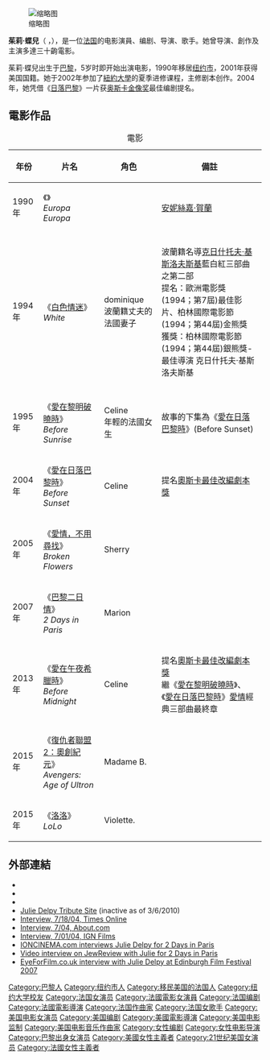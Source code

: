 {{noteTA
|G1=Show
|G2=Movie
|1=zh-cn:朱丽·德尔比; zh-tw:茱莉·蝶兒; zh-hk:茱莉·蝶兒;
|2=zh-hk:日落巴黎; zh-tw:愛在日落巴黎時; zh-cn:日落之前;
|3=zh-hk:情約半生; zh-tw:愛在午夜希臘時; zh-cn:午夜之前;
|4=zh-hk:情留半天; zh-tw:愛在黎明破曉時; zh-cn:日出之前;
}}
{{Infobox entertainer
| type=女演員
| image =Julie Delpy 1991 -a.jpg 
| caption = 攝於1991年
| imagesize = 200px
| birthname = Julie Delpy
| birthdate = {{birth date and age|1969|12|21}}
| birthplace = {{FRA}}[[巴黎|巴黎]]
| yearsactive   = [[1978年電影|1978年]]至今
| parents=Albert Delpy（1941-）<br>Marie Pillet（1941-2009）
|姓名 = 茱莉·蝶兒
|國籍 = {{FRA}}<br>{{USA}}
}}
[[File:Julie_Delpy_Cannes.jpg|缩略图]]

'''茱莉·蝶兒'''（{{lang-fr|Julie Delpy}} {{IPA-fr|ʒyli dɛlpi|}}，{{bd|1969年|12月21日|catIdx=Delpy, Julie}}），是一位[[法国|法国]]的电影演員、编剧、导演、歌手。她曾导演、創作及主演多達三十齣電影。

茱莉·蝶兒出生于[[巴黎|巴黎]]，5岁时即开始出演电影，1990年移居[[纽约市|纽约市]]，2001年获得美国国籍。她于2002年参加了[[紐約大學|紐約大學]]的夏季进修课程，主修剧本创作。2004年，她凭借《[[日落巴黎|日落巴黎]]》一片获[[奥斯卡金像奖|奥斯卡金像奖]]最佳编剧提名。

== 電影作品 ==
{| class="wikitable sortable"
|+電影
|-
! 年份
! 片名
! 角色
! class="unsortable" | 備註
|-
| 1990年
| 《{{tsl|en|Europa Europa|}}》<br />''Europa Europa''
| <br />
| [[安妮絲嘉·賀蘭|安妮絲嘉·賀蘭]]
|-
|-
| 1994年
| 《[[白色情迷|白色情迷]]》<br />''White''
| dominique<br />波蘭籍丈夫的法國妻子
| 波蘭籍名導[[克日什托夫·基斯洛夫斯基|克日什托夫·基斯洛夫斯基]]藍白紅三部曲之第二部 <br>提名：歐洲電影獎(1994；第7屆)最佳影片、柏林國際電影節(1994；第44屆)金熊獎 <br>獲獎：柏林國際電影節(1994；第44屆)銀熊獎-最佳導演 克日什托夫·基斯洛夫斯基
|-
|-
| 1995年
| 《[[愛在黎明破曉時|愛在黎明破曉時]]》<br />''Before Sunrise''
| Celine<br />年輕的法國女生
| 故事的下集為《[[愛在日落巴黎時|愛在日落巴黎時]]》(Before Sunset)
|-
| 2004年
| 《[[愛在日落巴黎時|愛在日落巴黎時]]》<br />''Before Sunset''
| Celine<br />
| 提名[[奧斯卡最佳改編劇本獎|奧斯卡最佳改編劇本獎]]
|-
| 2005年
| 《[[愛情，不用尋找|愛情，不用尋找]]》<br />''Broken Flowers''
| Sherry
|
|-
| 2007年
| 《[[巴黎二日情|巴黎二日情]]》<br />''2 Days in Paris ''
| Marion
|
|-
| 2013年
| 《[[愛在午夜希臘時|愛在午夜希臘時]]》<br />''Before Midnight''
| Celine
| 提名[[奧斯卡最佳改編劇本獎|奧斯卡最佳改編劇本獎]]<br>繼《[[愛在黎明破曉時|愛在黎明破曉時]]》、《[[愛在日落巴黎時|愛在日落巴黎時]]》[[愛情|愛情]]經典三部曲最終章
|-
| 2015年
| 《[[復仇者聯盟2：奧創紀元|復仇者聯盟2：奧創紀元]]》<br />''Avengers: Age of Ultron''
| Madame B.
|
|-
| 2015年
| 《[[洛洛|洛洛]]》<br />''LoLo''
| Violette.
| 
|}

==外部連結==
*{{imdb name|id=0000365|name=Julie Delpy}}
*{{ymovies name|id=1800020228}}
*{{Amg name|18491|title=Julie Delpy}}
*[http://delpyweb.freehostia.com/ Julie Delpy Tribute Site] {{Wayback|url=http://delpyweb.freehostia.com/ |date=20191215021457 }} (inactive as of 3/6/2010)
*[http://travel.timesonline.co.uk/article/0,,7943-1181387,00.html Interview, 7/18/04, Times Online]
*[https://web.archive.org/web/20090727133147/http://movies.about.com/od/beforesunset/a/sunsetjd062804.htm Interview, 7/04, About.com]
*[https://web.archive.org/web/20101215201638/http://music.ign.com/articles/527/527813p1.html Interview, 7/01/04, IGN Films]
*[http://www.ioncinema.com/news.php?nid=1063 IONCINEMA.com interviews Julie Delpy for 2 Days in Paris] {{Wayback|url=http://www.ioncinema.com/news.php?nid=1063 |date=20080603041235 }}
*[https://web.archive.org/web/20080601032753/http://www.jewreview.net/article.php?id=1551 Video interview on JewReview with Julie for 2 Days in Paris]
*[https://web.archive.org/web/20120206002247/http://www.eyeforfilm.co.uk/feature.php?id=437 EyeForFilm.co.uk interview with Julie Delpy at Edinburgh Film Festival 2007]

{{帝国奖最佳女主角}}
{{國家影評人協會獎最佳劇本}}
{{Authority control}}
{{DEFAULTSORT:Delpy, Julie}}
[[Category:巴黎人|Category:巴黎人]]
[[Category:纽约市人|Category:纽约市人]]
[[Category:移民美国的法国人|Category:移民美国的法国人]]
[[Category:纽约大学校友|Category:纽约大学校友]]
[[Category:法国女演员|Category:法国女演员]]
[[Category:法國電影女演員|Category:法國電影女演員]]
[[Category:法国编剧|Category:法国编剧]]
[[Category:法國電影導演|Category:法國電影導演]]
[[Category:法国作曲家|Category:法国作曲家]]
[[Category:法国女歌手|Category:法国女歌手]]
[[Category:美国电影女演员|Category:美国电影女演员]]
[[Category:美国编剧|Category:美国编剧]]
[[Category:美國電影導演|Category:美國電影導演]]
[[Category:美国电影监制|Category:美国电影监制]]
[[Category:美国电影音乐作曲家|Category:美国电影音乐作曲家]]
[[Category:女性编剧|Category:女性编剧]]
[[Category:女性电影导演|Category:女性电影导演]]
[[Category:巴黎出身女演员|Category:巴黎出身女演员]]
[[Category:美國女性主義者|Category:美國女性主義者]]
[[Category:21世纪美国女演员|Category:21世纪美国女演员]]
[[Category:法國女性主義者|Category:法國女性主義者]]